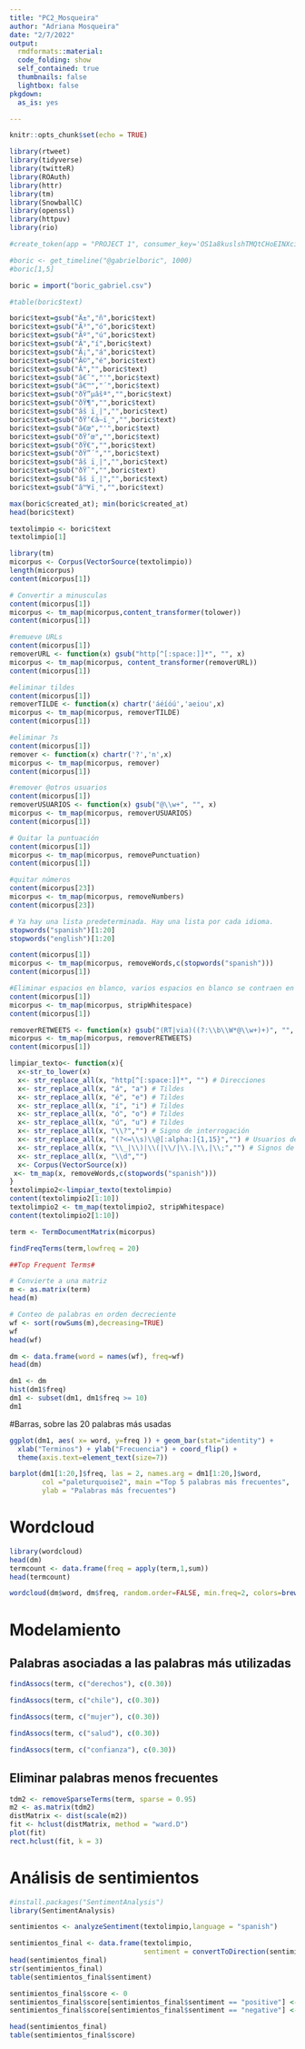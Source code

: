 ---
title: "PC2_Mosqueira"
author: "Adriana Mosqueira"
date: "2/7/2022"
output:
  rmdformats::material:
  code_folding: show
  self_contained: true
  thumbnails: false
  lightbox: false
pkgdown:
  as_is: yes

---

```{r setup, include=FALSE}
knitr::opts_chunk$set(echo = TRUE)
```

```{r}
library(rtweet)
library(tidyverse)
library(twitteR)
library(ROAuth)
library(httr)
library(tm)
library(SnowballC)
library(openssl)
library(httpuv)
library(rio)

```

```{r}
#create_token(app = "PROJECT 1", consumer_key='OS1a8kuslshTMQtCHoEINXcis', #consumer_secret='wgaQ1zjKMULhtINQcQ9PE66grDQuFjCCZYCKed5cxFfHJsuN2R', #access_token='571496961-uNXB8P0ZDxnQK46ogQeDBnwaKiKeb1zgmHxt6KUf', #access_secret='RJhKP4Mjh9V7tu0lg071JmU1740ZpLs4IpGeVzdoVn1L8')
```

```{r}
#boric <- get_timeline("@gabrielboric", 1000)
#boric[1,5]
```

```{r}
boric = import("boric_gabriel.csv")
```

```{r}
#table(boric$text)
```

```{r}
boric$text=gsub("Ã±","ñ",boric$text)
boric$text=gsub("Ã³","ó",boric$text)
boric$text=gsub("Ãº","ú",boric$text)
boric$text=gsub("Ã­","í",boric$text)
boric$text=gsub("Ã¡","á",boric$text)
boric$text=gsub("Ã©","é",boric$text)
boric$text=gsub("Â","",boric$text)
boric$text=gsub("â€˜","'",boric$text)
boric$text=gsub("â€™","´",boric$text)
boric$text=gsub("ðŸ”µâšª","",boric$text)
boric$text=gsub("ðŸ¶","",boric$text)
boric$text=gsub("âš ï¸|","",boric$text)
boric$text=gsub("ðŸ‘€â—ï¸","",boric$text)
boric$text=gsub("â€œ","'",boric$text)
boric$text=gsub("ðŸ’œ","",boric$text)
boric$text=gsub("ðŸ€","",boric$text)
boric$text=gsub("ðŸ”´","",boric$text)
boric$text=gsub("âš ï¸|","",boric$text)
boric$text=gsub("ðŸ˜","",boric$text)
boric$text=gsub("âš ï¸|","",boric$text)
boric$text=gsub("â™¥ï¸","",boric$text)
```

```{r}
max(boric$created_at); min(boric$created_at)
head(boric$text)
```

```{r}
textolimpio <- boric$text
textolimpio[1]
```

```{r}
library(tm)
micorpus <- Corpus(VectorSource(textolimpio))
length(micorpus)
content(micorpus[1])
```

```{r}
# Convertir a minusculas
content(micorpus[1])
micorpus <- tm_map(micorpus,content_transformer(tolower)) 
content(micorpus[1])
```

```{r}
#remueve URLs
content(micorpus[1])
removerURL <- function(x) gsub("http[^[:space:]]*", "", x)
micorpus <- tm_map(micorpus, content_transformer(removerURL))
content(micorpus[1])
```

```{r}
#eliminar tildes
content(micorpus[1])
removerTILDE <- function(x) chartr('áéíóú','aeiou',x)
micorpus <- tm_map(micorpus, removerTILDE)
content(micorpus[1])
```

```{r}
#eliminar ?s
content(micorpus[1])
remover <- function(x) chartr('?','n',x)
micorpus <- tm_map(micorpus, remover)
content(micorpus[1])
```

```{r}
#remover @otros usuarios
content(micorpus[1])
removerUSUARIOS <- function(x) gsub("@\\w+", "", x)
micorpus <- tm_map(micorpus, removerUSUARIOS)
content(micorpus[1])
```

```{r}
# Quitar la puntuación
content(micorpus[1])
micorpus <- tm_map(micorpus, removePunctuation)
content(micorpus[1])
```

```{r}
#quitar números
content(micorpus[23])
micorpus <- tm_map(micorpus, removeNumbers)
content(micorpus[23])
```

```{r}
# Ya hay una lista predeterminada. Hay una lista por cada idioma. 
stopwords("spanish")[1:20]
stopwords("english")[1:20]
```

```{r}
content(micorpus[1])
micorpus <- tm_map(micorpus, removeWords,c(stopwords("spanish")))
content(micorpus[1])
```

```{r}
#Eliminar espacios en blanco, varios espacios en blanco se contraen en uno solo
content(micorpus[1])
micorpus <- tm_map(micorpus, stripWhitespace)
content(micorpus[1])
```

```{r}
removerRETWEETS <- function(x) gsub("(RT|via)((?:\\b\\W*@\\w+)+)", "", x)
micorpus <- tm_map(micorpus, removerRETWEETS)
content(micorpus[1])
```

```{r}
limpiar_texto<- function(x){
  x<-str_to_lower(x)
  x<- str_replace_all(x, "http[^[:space:]]*", "") # Direcciones
  x<- str_replace_all(x, "á", "a") # Tildes
  x<- str_replace_all(x, "é", "e") # Tildes
  x<- str_replace_all(x, "í", "i") # Tildes
  x<- str_replace_all(x, "ó", "o") # Tildes
  x<- str_replace_all(x, "ú", "u") # Tildes
  x<- str_replace_all(x, "\\?","") # Signo de interrogación
  x<- str_replace_all(x, "(?<=\\s)\\@[:alpha:]{1,15}","") # Usuarios de twitter
  x<- str_replace_all(x, "\\_|\\)|\\(|\\/|\\.|\\,|\\;","") # Signos de puntuación
  x<- str_replace_all(x, "\\d","")
  x<- Corpus(VectorSource(x))
 x<- tm_map(x, removeWords,c(stopwords("spanish")))
}
textolimpio2<-limpiar_texto(textolimpio)
content(textolimpio2[1:10])
textolimpio2 <- tm_map(textolimpio2, stripWhitespace)
content(textolimpio2[1:10])
```

```{r}
term <- TermDocumentMatrix(micorpus)
```

```{r}
findFreqTerms(term,lowfreq = 20)
```

```{r}
##Top Frequent Terms#

# Convierte a una matriz
m <- as.matrix(term)
head(m)
```

```{r}
# Conteo de palabras en orden decreciente
wf <- sort(rowSums(m),decreasing=TRUE)
wf
head(wf)
```

```{r}
dm <- data.frame(word = names(wf), freq=wf)
head(dm)
```

```{r}
dm1 <- dm
hist(dm1$freq)
dm1 <- subset(dm1, dm1$freq >= 10)
dm1
```

#Barras, sobre las 20 palabras más usadas

```{r}
ggplot(dm1, aes( x= word, y=freq )) + geom_bar(stat="identity") +
  xlab("Terminos") + ylab("Frecuencia") + coord_flip() +
  theme(axis.text=element_text(size=7))

barplot(dm1[1:20,]$freq, las = 2, names.arg = dm1[1:20,]$word,
        col ="paleturquoise2", main ="Top 5 palabras más frecuentes",
        ylab = "Palabras más frecuentes")
```

# Wordcloud

```{r}
library(wordcloud)
head(dm)
termcount <- data.frame(freq = apply(term,1,sum))
head(termcount)

wordcloud(dm$word, dm$freq, random.order=FALSE, min.freq=2, colors=brewer.pal(8, "Dark2"))
```
# Modelamiento
## Palabras asociadas a las palabras más utilizadas

```{r}
findAssocs(term, c("derechos"), c(0.30))
```
```{r}
findAssocs(term, c("chile"), c(0.30))
```

```{r}
findAssocs(term, c("mujer"), c(0.30))
```

```{r}
findAssocs(term, c("salud"), c(0.30))
```

```{r}
findAssocs(term, c("confianza"), c(0.30))
```

## Eliminar palabras menos frecuentes

```{r}
tdm2 <- removeSparseTerms(term, sparse = 0.95)
m2 <- as.matrix(tdm2)
distMatrix <- dist(scale(m2))
fit <- hclust(distMatrix, method = "ward.D")
plot(fit)
rect.hclust(fit, k = 3)
```

# Análisis de sentimientos

```{r}
#install.packages("SentimentAnalysis")
library(SentimentAnalysis)
```

```{r}
sentimientos <- analyzeSentiment(textolimpio,language = "spanish")

sentimientos_final <- data.frame(textolimpio,
                                 sentiment = convertToDirection(sentimientos$SentimentGI))
head(sentimientos_final)
str(sentimientos_final)
table(sentimientos_final$sentiment)

sentimientos_final$score <- 0
sentimientos_final$score[sentimientos_final$sentiment == "positive"] <- 1
sentimientos_final$score[sentimientos_final$sentiment == "negative"] <- -1

head(sentimientos_final)
table(sentimientos_final$score)
```







